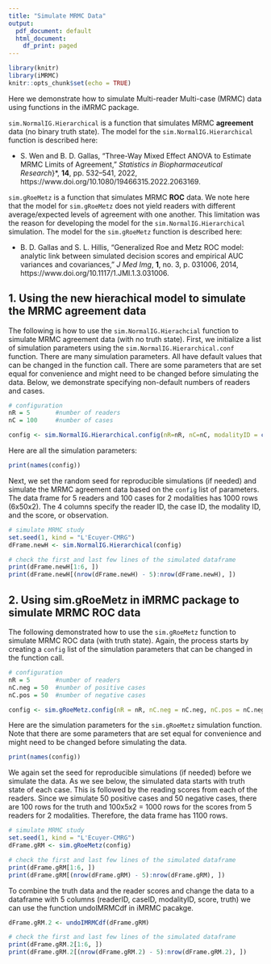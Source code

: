 ```yaml
---
title: "Simulate MRMC Data"
output:
  pdf_document: default
  html_document:
    df_print: paged
---
```



```r
library(knitr)
library(iMRMC)
knitr::opts_chunk$set(echo = TRUE)
```

Here we demonstrate how to simulate Multi-reader Multi-case (MRMC) data using functions in the iMRMC package.



`sim.NormalIG.Hierarchical` is a function that simulates MRMC **agreement** data (no binary truth state). The model for the `sim.NormalIG.Hierarchical` function is described here:

* S. Wen and B. D. Gallas, “Three-Way Mixed Effect ANOVA to Estimate MRMC Limits of Agreement,” *Statistics in Biopharmaceutical Research*}*, **14**, pp. 532–541, 2022, https://www.doi.org/10.1080/19466315.2022.2063169.



`sim.gRoeMetz` is a function that simulates MRMC **ROC** data. We note here that the model for `sim.gRoeMetz` does not yield readers with different average/expected levels of agreement with one another. This limitation was the reason for developing the model for the `sim.NormalIG.Hierarchical` simulation. The model for the `sim.gRoeMetz` function is described here:

* B. D. Gallas and S. L. Hillis, “Generalized Roe and Metz ROC model: analytic link between simulated decision scores and empirical AUC variances and covariances,” *J Med Img*, **1**, no. 3, p. 031006, 2014, https://www.doi.org/10.1117/1.JMI.1.3.031006.



## 1. Using the new hierachical model to simulate the MRMC agreement data

The following is how to use the `sim.NormalIG.Hierachcial` function to simulate MRMC agreement data (with no truth state). First, we initialize a list of simulation parameters using the `sim.NormalIG.Hierarchical.conf` function. There are many simulation parameters. All have default values that can be changed in the function call. There are some parameters that are set equal for convenience and might need to be changed before simulating the data. Below, we demonstrate specifying non-default numbers of readers and cases.

```r

# configuration
nR = 5       #number of readers
nC = 100     #number of cases

config <- sim.NormalIG.Hierarchical.config(nR=nR, nC=nC, modalityID = c("testA","testB")) 

```
Here are all the simulation parameters:

```r

print(names(config))

```

Next, we set the random seed for reproducible simulations (if needed) and simulate the MRMC agreement data based on the `config` list of parameters. The data frame for 5 readers and 100 cases for 2 modalities has 1000 rows (6x50x2). The 4 columns specify the reader ID, the case ID, the modality ID, and the score, or observation.

```r

# simulate MRMC study
set.seed(1, kind = "L'Ecuyer-CMRG")
dFrame.newH <- sim.NormalIG.Hierarchical(config)

# check the first and last few lines of the simulated dataframe
print(dFrame.newH[1:6, ])
print(dFrame.newH[(nrow(dFrame.newH) - 5):nrow(dFrame.newH), ])

```


## 2. Using sim.gRoeMetz in iMRMC package to simulate MRMC ROC data

The following demonstrated how to use the `sim.gRoeMetz` function to simulate MRMC ROC data (with truth state). Again, the process starts by creating a `config` list of the simulation parameters that can be changed in the function call.

```r

# configuration
nR = 5       #number of readers
nC.neg = 50  #number of positive cases
nC.pos = 50  #number of negative cases

config <- sim.gRoeMetz.config(nR = nR, nC.neg = nC.neg, nC.pos = nC.neg)

```

Here are the simulation parameters for the `sim.gRoeMetz` simulation function. Note that there are some parameters that are set equal for convenience and might need to be changed before simulating the data. 

```r

print(names(config))

```

We again set the seed for reproducible simulations (if needed) before we simulate the data. As we see below, the simulated data starts with truth state of each case. This is followed by the reading scores from each of the readers. Since we simulate 50 positive cases and 50 negative cases, there are 100 rows for the truth and 100x5x2 = 1000 rows for the scores from 5 readers for 2 modalities. Therefore, the data frame has 1100 rows.

```r
# simulate MRMC study
set.seed(1, kind = "L'Ecuyer-CMRG")
dFrame.gRM <- sim.gRoeMetz(config)

# check the first and last few lines of the simulated dataframe
print(dFrame.gRM[1:6, ])
print(dFrame.gRM[(nrow(dFrame.gRM) - 5):nrow(dFrame.gRM), ])

```



To combine the truth data and the reader scores and change the data to a dataframe with 5 columns (readerID, caseID, modalityID, score, truth) we can use the function undoIMRMCdf in iMRMC pacakge.

```r
dFrame.gRM.2 <- undoIMRMCdf(dFrame.gRM)

# check the first and last few lines of the simulated dataframe
print(dFrame.gRM.2[1:6, ])
print(dFrame.gRM.2[(nrow(dFrame.gRM.2) - 5):nrow(dFrame.gRM.2), ])

```
